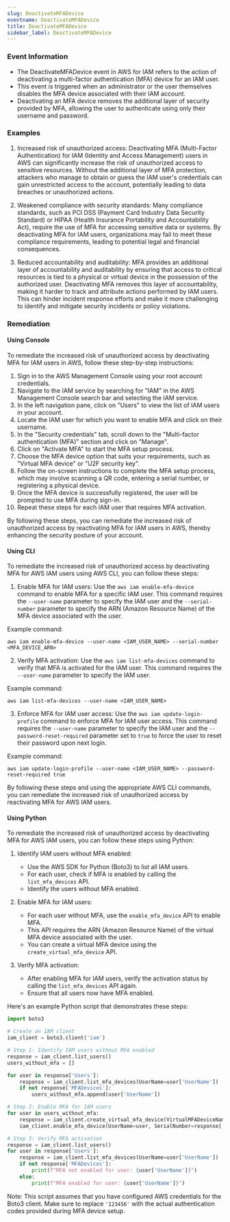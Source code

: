 ```yaml
--- 
slug: DeactivateMFADevice
eventname: DeactivateMFADevice
title: DeactivateMFADevice
sidebar_label: DeactivateMFADevice
---
```

                       
### Event Information

- The DeactivateMFADevice event in AWS for IAM refers to the action of deactivating a multi-factor authentication (MFA) device for an IAM user.
- This event is triggered when an administrator or the user themselves disables the MFA device associated with their IAM account.
- Deactivating an MFA device removes the additional layer of security provided by MFA, allowing the user to authenticate using only their username and password.


### Examples

1. Increased risk of unauthorized access: Deactivating MFA (Multi-Factor Authentication) for IAM (Identity and Access Management) users in AWS can significantly increase the risk of unauthorized access to sensitive resources. Without the additional layer of MFA protection, attackers who manage to obtain or guess the IAM user's credentials can gain unrestricted access to the account, potentially leading to data breaches or unauthorized actions.

2. Weakened compliance with security standards: Many compliance standards, such as PCI DSS (Payment Card Industry Data Security Standard) or HIPAA (Health Insurance Portability and Accountability Act), require the use of MFA for accessing sensitive data or systems. By deactivating MFA for IAM users, organizations may fail to meet these compliance requirements, leading to potential legal and financial consequences.

3. Reduced accountability and auditability: MFA provides an additional layer of accountability and auditability by ensuring that access to critical resources is tied to a physical or virtual device in the possession of the authorized user. Deactivating MFA removes this layer of accountability, making it harder to track and attribute actions performed by IAM users. This can hinder incident response efforts and make it more challenging to identify and mitigate security incidents or policy violations.

### Remediation

#### Using Console

To remediate the increased risk of unauthorized access by deactivating MFA for IAM users in AWS, follow these step-by-step instructions:

1. Sign in to the AWS Management Console using your root account credentials.
2. Navigate to the IAM service by searching for "IAM" in the AWS Management Console search bar and selecting the IAM service.
3. In the left navigation pane, click on "Users" to view the list of IAM users in your account.
4. Locate the IAM user for which you want to enable MFA and click on their username.
5. In the "Security credentials" tab, scroll down to the "Multi-factor authentication (MFA)" section and click on "Manage".
6. Click on "Activate MFA" to start the MFA setup process.
7. Choose the MFA device option that suits your requirements, such as "Virtual MFA device" or "U2F security key".
8. Follow the on-screen instructions to complete the MFA setup process, which may involve scanning a QR code, entering a serial number, or registering a physical device.
9. Once the MFA device is successfully registered, the user will be prompted to use MFA during sign-in.
10. Repeat these steps for each IAM user that requires MFA activation.

By following these steps, you can remediate the increased risk of unauthorized access by reactivating MFA for IAM users in AWS, thereby enhancing the security posture of your account.

#### Using CLI

To remediate the increased risk of unauthorized access by deactivating MFA for AWS IAM users using AWS CLI, you can follow these steps:

1. Enable MFA for IAM users: Use the `aws iam enable-mfa-device` command to enable MFA for a specific IAM user. This command requires the `--user-name` parameter to specify the IAM user and the `--serial-number` parameter to specify the ARN (Amazon Resource Name) of the MFA device associated with the user.

Example command:
```
aws iam enable-mfa-device --user-name <IAM_USER_NAME> --serial-number <MFA_DEVICE_ARN>
```

2. Verify MFA activation: Use the `aws iam list-mfa-devices` command to verify that MFA is activated for the IAM user. This command requires the `--user-name` parameter to specify the IAM user.

Example command:
```
aws iam list-mfa-devices --user-name <IAM_USER_NAME>
```

3. Enforce MFA for IAM user access: Use the `aws iam update-login-profile` command to enforce MFA for IAM user access. This command requires the `--user-name` parameter to specify the IAM user and the `--password-reset-required` parameter set to `true` to force the user to reset their password upon next login.

Example command:
```
aws iam update-login-profile --user-name <IAM_USER_NAME> --password-reset-required true
```

By following these steps and using the appropriate AWS CLI commands, you can remediate the increased risk of unauthorized access by reactivating MFA for AWS IAM users.

#### Using Python

To remediate the increased risk of unauthorized access by deactivating MFA for AWS IAM users, you can follow these steps using Python:

1. Identify IAM users without MFA enabled:
   - Use the AWS SDK for Python (Boto3) to list all IAM users.
   - For each user, check if MFA is enabled by calling the `list_mfa_devices` API.
   - Identify the users without MFA enabled.

2. Enable MFA for IAM users:
   - For each user without MFA, use the `enable_mfa_device` API to enable MFA.
   - This API requires the ARN (Amazon Resource Name) of the virtual MFA device associated with the user.
   - You can create a virtual MFA device using the `create_virtual_mfa_device` API.

3. Verify MFA activation:
   - After enabling MFA for IAM users, verify the activation status by calling the `list_mfa_devices` API again.
   - Ensure that all users now have MFA enabled.

Here's an example Python script that demonstrates these steps:

```python
import boto3

# Create an IAM client
iam_client = boto3.client('iam')

# Step 1: Identify IAM users without MFA enabled
response = iam_client.list_users()
users_without_mfa = []

for user in response['Users']:
    response = iam_client.list_mfa_devices(UserName=user['UserName'])
    if not response['MFADevices']:
        users_without_mfa.append(user['UserName'])

# Step 2: Enable MFA for IAM users
for user in users_without_mfa:
    response = iam_client.create_virtual_mfa_device(VirtualMFADeviceName=user + '-MFA')
    iam_client.enable_mfa_device(UserName=user, SerialNumber=response['VirtualMFADevice']['SerialNumber'], AuthenticationCode1='123456', AuthenticationCode2='123456')

# Step 3: Verify MFA activation
response = iam_client.list_users()
for user in response['Users']:
    response = iam_client.list_mfa_devices(UserName=user['UserName'])
    if not response['MFADevices']:
        print(f"MFA not enabled for user: {user['UserName']}")
    else:
        print(f"MFA enabled for user: {user['UserName']}")
```

Note: This script assumes that you have configured AWS credentials for the Boto3 client. Make sure to replace `'123456'` with the actual authentication codes provided during MFA device setup.


 